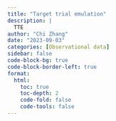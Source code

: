 ```yaml
---
title: "Target trial emulation"
description: |
  TTE
author: "Chi Zhang"
date: "2023-09-03"
categories: [Observational data]
sidebar: false
code-block-bg: true
code-block-border-left: true
format: 
  html:
    toc: true
    toc-depth: 2
    code-fold: false
    code-tools: false
---
```


